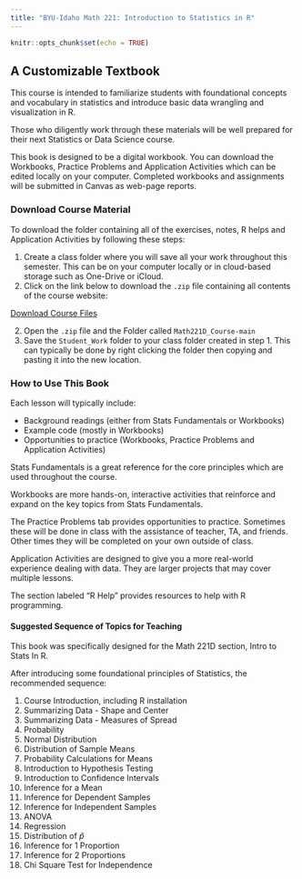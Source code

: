 ```yaml
---
title: "BYU-Idaho Math 221: Introduction to Statistics in R"
---
```

```r
knitr::opts_chunk$set(echo = TRUE)
```


## A Customizable Textbook

This course is intended to familiarize students with foundational concepts and vocabulary in statistics and introduce basic data wrangling and visualization in R.

Those who diligently work through these materials will be well prepared for their next Statistics or Data Science course.

This book is designed to be a digital workbook.  You can download the Workbooks, Practice Problems and Application Activities which can be edited locally on your computer.  Completed workbooks and assignments will be submitted in Canvas as web-page reports.  


### Download Course Material

To download the folder containing all of the exercises, notes, R helps and Application Activities by following these steps:

  1. Create a class folder where you will save all your work throughout this semester.  This can be on your computer locally or in cloud-based storage such as One-Drive or iCloud.
  2. Click on the link below to download the `.zip` file containing all contents of the course website:
  
<a href="https://github.com/byuistats/Math221D_Course/archive/refs/heads/main.zip" class="button-download" download>
  Download Course Files
</a>

  2. Open the `.zip` file and the Folder called `Math221D_Course-main`
  3. Save the `Student_Work` folder to your class folder created in step 1.  This can typically be done by right clicking the folder then copying and pasting it into the new location. 


### How to Use This Book

Each lesson will typically include:

  * Background readings (either from Stats Fundamentals or Workbooks)
  * Example code (mostly in Workbooks)
  * Opportunities to practice (Workbooks, Practice Problems and Application Activities)
  
Stats Fundamentals is a great reference for the core principles which are used throughout the course.  

Workbooks are more hands-on, interactive activities that reinforce and expand on the key topics from Stats Fundamentals.  

The Practice Problems tab provides opportunities to practice.  Sometimes these will be done in class with the assistance of teacher, TA, and friends.  Other times they will be completed on your own outside of class.  

Application Activities are designed to give you a more real-world experience dealing with data.  They are larger projects that may cover multiple lessons.

The section labeled "R Help" provides resources to help with R programming.


#### Suggested Sequence of Topics for Teaching

This book was specifically designed for the Math 221D section, Intro to Stats In R.

After introducing some foundational principles of Statistics, the recommended sequence:

1.  Course Introduction, including R installation
2.  Summarizing Data - Shape and Center
3.  Summarizing Data - Measures of Spread
4.  Probability
5.  Normal Distribution
6.  Distribution of Sample Means
7.  Probability Calculations for Means
8.  Introduction to Hypothesis Testing
9.  Introduction to Confidence Intervals
10. Inference for a Mean
11. Inference for Dependent Samples
12. Inference for Independent Samples
13. ANOVA
14. Regression
15. Distribution of $\hat{p}$
16. Inference for 1 Proportion
17. Inference for 2 Proportions
18. Chi Square Test for Independence


